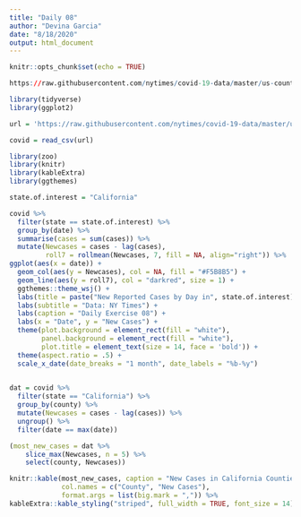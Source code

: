 ```yaml
---
title: "Daily 08"
author: "Devina Garcia"
date: "8/18/2020"
output: html_document
---
```


```r
knitr::opts_chunk$set(echo = TRUE)
```

```r
https://raw.githubusercontent.com/nytimes/covid-19-data/master/us-counties.csv
```


```r
library(tidyverse)
library(ggplot2)

url = 'https://raw.githubusercontent.com/nytimes/covid-19-data/master/us-counties.csv'

covid = read_csv(url)

```

```r

library(zoo)
library(knitr)
library(kableExtra)
library(ggthemes)


```

```r
state.of.interest = "California"

covid %>%
  filter(state == state.of.interest) %>%
  group_by(date) %>%
  summarise(cases = sum(cases)) %>%
  mutate(Newcases = cases - lag(cases),
         roll7 = rollmean(Newcases, 7, fill = NA, align="right")) %>%
ggplot(aes(x = date)) +
  geom_col(aes(y = Newcases), col = NA, fill = "#F5B8B5") +
  geom_line(aes(y = roll7), col = "darkred", size = 1) +
  ggthemes::theme_wsj() +
  labs(title = paste("New Reported Cases by Day in", state.of.interest)) +
  labs(subtitle = "Data: NY Times") +
  labs(caption = "Daily Exercise 08") +
  labs(x = "Date", y = "New Cases") +
  theme(plot.background = element_rect(fill = "white"),
        panel.background = element_rect(fill = "white"),
        plot.title = element_text(size = 14, face = 'bold')) +
  theme(aspect.ratio = .5) +
  scale_x_date(date_breaks = "1 month", date_labels = "%b-%y")
          
```

```r
dat = covid %>%
  filter(state == "California") %>%
  group_by(county) %>%
  mutate(Newcases = cases - lag(cases)) %>%
  ungroup() %>%
  filter(date == max(date))

(most_new_cases = dat %>%
    slice_max(Newcases, n = 5) %>%
    select(county, Newcases))

knitr::kable(most_new_cases, caption = "New Cases in California Counties",
             col.names = c("County", "New Cases"),
             format.args = list(big.mark = ",")) %>%
kableExtra::kable_styling("striped", full_width = TRUE, font_size = 14)
```

